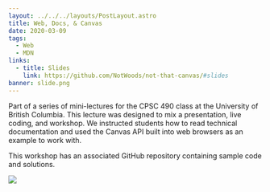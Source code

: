 ```yaml
---
layout: ../../../layouts/PostLayout.astro
title: Web, Docs, & Canvas
date: 2020-03-09
tags:
  - Web
  - MDN
links:
  - title: Slides
    link: https://github.com/NotWoods/not-that-canvas/#slides
banner: slide.png
---
```



Part of a series of mini-lectures for the CPSC 490 class at the University of British Columbia. This lecture was designed to mix a presentation, live coding, and workshop. We instructed students how to read technical documentation and used the Canvas API built into web browsers as an example to work with.

This workshop has an associated GitHub repository containing sample code and solutions.

<GitHub repo="NotWoods/not-that-canvas" />

![](slide.png)
